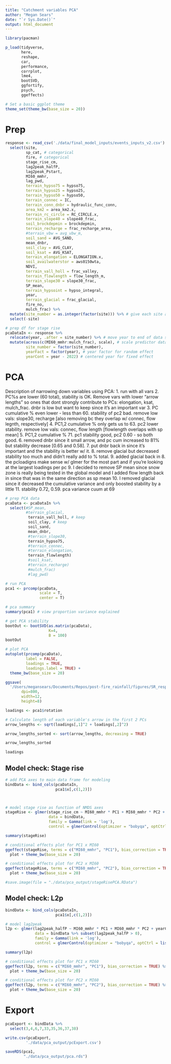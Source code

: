 ```yaml
---
title: "Catchment variables PCA"
author: "Megan Sears"
date: "`r Sys.Date()`"
output: html_document
---
```


```r

library(pacman)

p_load(tidyverse, 
       here, 
       reshape, 
       car, 
       performance, 
       corrplot, 
       lme4, 
       bootSVD, 
       ggfortify, 
       psych,
       ggeffects)

# Set a basic ggplot theme
theme_set(theme_bw(base_size = 20))

```

# Prep

```r

response <- read_csv('./data/final_model_inputs/events_inputs_v2.csv') %>%
  select(site,
         sp_cat, # categorical
         fire, # categorical
         stage_rise_cm,
         lag2peak_halfP,
         lag2peak_Pstart,
         MI60_mmhr,
         lag_pwd,
         terrain_hypso75 = hypso75,
         terrain_hypso25 = hypso25,
         terrain_hypso50 = hypso50,
         terrain_connec = IC,
         terrain_conn_dnbr = hydraulic_func_conn,
         area_km2 = area_km2.x,
         terrain_rc_circle = RC_CIRCLE.x,
         terrain_slope40 = slope40_frac,
         soil_brockdepmin = brockdepmin,
         terrain_recharge = frac_recharge_area,
         #terrain_vbw = avg_vbw_m,
         soil_sand = AVG_SAND,
         mean_dnbr, 
         soil_clay = AVG_CLAY,
         soil_ksat = AVG_KSAT, 
         terrain_elongation = ELONGATION.x, 
         soil_availwaterstor = aws0150wta, 
         NDVI, 
         terrain_vall_holl = frac_valley,
         terrain_flowlength = flow_length_m, 
         terrain_slope30 = slope30_frac, 
         SP_mean,
         terrain_hypsoint = hypso_integral,
         year,
         terrain_glacial = frac_glacial,
         fire_no,
         mulch_frac) %>%
  mutate(site_number = as.integer(factor(site))) %>% # give each site a number
  select(-site)

# prep df for stage rise
pcaDataIn <- response %>%
  relocate(year, .after = site_number) %>% # move year to end of data set to make next line easier to code
  mutate(across(c(MI60_mmhr:mulch_frac), scale), # scale predictor data to mean = 0, sd =1
         site_number = factor(site_number),
         yearFact = factor(year), # year factor for random effect
         yearCont = year - 2022) # centered year for fixed effect

```

# PCA

Description of narrowing down variables using PCA:
1. run with all vars
2. PC%s are lower (60 total), stability is OK.
Remove vars with lower "arrow lengths" so ones that dont strongly contribute to PCs: elongation, ksat, mulch_frac. dnbr is low but want to keep since it's an important var
3. PC cumulative % even lower - less than 60. stability of pc2 bad. remove low vals: slope30, recharge [also removing bc they overlap w/ connec, flow legnth, respectively]
4. PC1,2 cumulative % only gets us to 63. pc2 lower stability. remove low vals: connec, flow length [flowlength overlaps with sp mean]
5. PC1,2 cumulative % 71. pc1 stability good, pc2 0.60 - so both good. 
6. removed dnbr since it small arrow, and pc cum increased to 81% but stability decrease [0.65 and 0.58].
7. put dnbr back in since it's important and the stability is better w/ it.
8. remove glacial but decreased stability too much and didn't really add to % total.
9. added glacial back in
8. the pcloadigns make sense w/ glmer for the most part and if you're looking at the largest loadings per pc
9. I decided to remove SP mean since snow zone is really being tested in the global model and I added flow length back in since that was in the same direction as sp mean
10. I removed glacial since it decreased the cumulative variance and only boosted stability by a little
11. stability 0.72, 0.59. pca variance cuum at 69


```r

# prep PCA data
pcaData <- pcaDataIn %>%
  select(#SP_mean,
         #terrain_glacial,
          terrain_vall_holl, # keep
          soil_clay, # keep
          soil_sand,
          mean_dnbr,
          #terrain_slope30,
          terrain_hypso75,
          #terrain_connec,
          #terrain_elongation,
          terrain_flowlength)
          #soil_ksat,
          #terrain_recharge)
          #mulch_frac)
          #lag_pwd)

# run PCA
pca1 <- prcomp(pcaData, 
               scale = T, 
               center = T) 

# pca summary
summary(pca1) # view proportion variance explained

# get PCA stability
bootOut <- bootSVD(as.matrix(pcaData), 
                   K=4, 
                   B = 100)
bootOut

# plot PCA 
autoplot(prcomp(pcaData), 
         label = FALSE, 
         loadings = TRUE, 
         loadings.label = TRUE) + 
  theme_bw(base_size = 20)

ggsave(
  '/Users/megansears/Documents/Repos/post-fire_rainfall/figures/SR_response/PCA_catchmentvars.png',
       dpi=800,
       width=12,
       height=8)

loadings <- pca1$rotation

# Calculate length of each variable's arrow in the first 2 PCs
arrow_lengths <- sqrt(loadings[,1]^2 + loadings[,2]^2)

arrow_lengths_sorted <- sort(arrow_lengths, decreasing = TRUE)

arrow_lengths_sorted

loadings

```

## Model check: Stage rise

```r

# add PCA axes to main data frame for modeling
bindData <- bind_cols(pcaDataIn, 
                      pca1$x[,c(1,2)])



# model stage rise as function of NMDS axes
stageRise <- glmer(stage_rise_cm ~ MI60_mmhr * PC1 + MI60_mmhr * PC2 + yearCont + (1|site_number),
                   data = bindData,
                   family = Gamma(link = 'log'),
                   control = glmerControl(optimizer = "bobyqa", optCtrl = list(maxfun = 1000000)))

summary(stageRise)

# conditional effects plot for PC1 x MI60
ggeffect(stageRise, terms = c("MI60_mmhr", "PC1"), bias_correction = TRUE) %>% 
  plot + theme_bw(base_size = 20)

# conditional effects plot for PC2 x MI60
ggeffect(stageRise, terms = c("MI60_mmhr", "PC2"), bias_correction = TRUE) %>% 
  plot + theme_bw(base_size = 20)

#save.image(file = "./data/pca_output/stageRisePCA.RData")

```

## Model check: L2p

```r

bindData <- bind_cols(pcaDataIn, 
                      pca1$x[,c(1,2)])

# model lag2peak
l2p <- glmer(lag2peak_halfP ~ MI60_mmhr * PC1 + MI60_mmhr * PC2 + yearCont + (1|site_number),
             data = bindData %>% subset(lag2peak_halfP > 0),
             family = Gamma(link = 'log'),
             control = glmerControl(optimizer = "bobyqa", optCtrl = list(maxfun = 1000000)))

summary(l2p)

# conditional effects plot for PC1 x MI60
ggeffect(l2p, terms = c("MI60_mmhr", "PC1"), bias_correction = TRUE) %>% 
  plot + theme_bw(base_size = 20)

# conditional effects plot for PC2 x MI60
ggeffect(l2p, terms = c("MI60_mmhr", "PC2"), bias_correction = TRUE) %>% 
  plot + theme_bw(base_size = 20)


```

# Export

```r

pcaExport <- bindData %>%
  select(3,4,6,7,33,35,36,37,38)

write.csv(pcaExport,
         './data/pca_output/pcExport.csv')

saveRDS(pca1, 
        "./data/pca_output/pca.rds")

```

